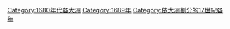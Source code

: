 [[Category:1680年代各大洲|Category:1680年代各大洲]]
[[Category:1689年|Category:1689年]]
[[Category:依大洲劃分的17世紀各年|Category:依大洲劃分的17世紀各年]]